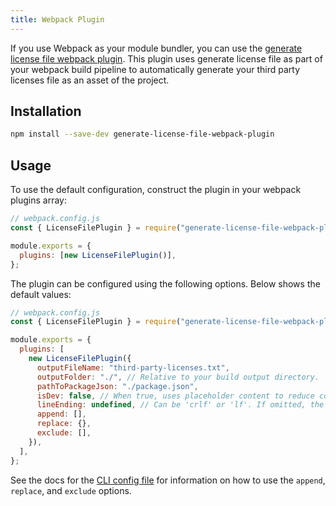 ```yaml
---
title: Webpack Plugin
---
```


If you use Webpack as your module bundler, you can use the [generate license
file webpack plugin](https://www.npmjs.com/package/generate-license-file-webpack-plugin). This
plugin uses generate license file as part of your webpack build pipeline to automatically
generate your third party licenses file as an asset of the project.

## Installation

```sh
npm install --save-dev generate-license-file-webpack-plugin
```

## Usage

To use the default configuration, construct the plugin in your webpack plugins array:

```js
// webpack.config.js
const { LicenseFilePlugin } = require("generate-license-file-webpack-plugin");

module.exports = {
  plugins: [new LicenseFilePlugin()],
};
```

The plugin can be configured using the following options. Below shows the default values:

```js
// webpack.config.js
const { LicenseFilePlugin } = require("generate-license-file-webpack-plugin");

module.exports = {
  plugins: [
    new LicenseFilePlugin({
      outputFileName: "third-party-licenses.txt",
      outputFolder: "./", // Relative to your build output directory.
      pathToPackageJson: "./package.json",
      isDev: false, // When true, uses placeholder content to reduce compilation time.
      lineEnding: undefined, // Can be 'crlf' or 'lf'. If omitted, the system default will be used.
      append: [],
      replace: {},
      exclude: [],
    }),
  ],
};
```

See the docs for the [CLI config file](cli/config-file) for information on how to use the `append`, `replace`, and `exclude` options.
